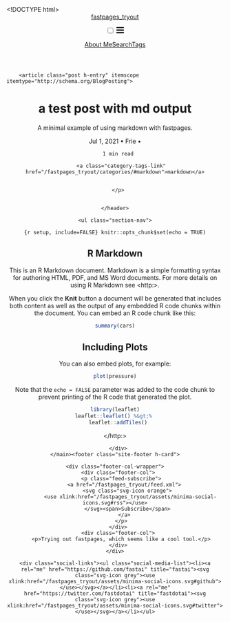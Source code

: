 <!DOCTYPE html>
<html lang="en"><head>
  <meta charset="utf-8">
  <meta http-equiv="X-UA-Compatible" content="IE=edge">
  <meta name="viewport" content="width=device-width, initial-scale=1">
  <meta name="twitter:card" content="summary_large_image" /><!-- Begin Jekyll SEO tag v2.6.1 -->
<title>a test post with md output | fastpages_tryout</title>
<meta name="generator" content="Jekyll v4.1.1" />
<meta property="og:title" content="a test post with md output" />
<meta name="author" content="Frie" />
<meta property="og:locale" content="en_US" />
<meta name="description" content="A minimal example of using markdown with fastpages." />
<meta property="og:description" content="A minimal example of using markdown with fastpages." />
<link rel="canonical" href="https://konradudohannes.github.io/fastpages_tryout/markdown/2021/07/01/rmarkdown_test.Rmd" />
<meta property="og:url" content="https://konradudohannes.github.io/fastpages_tryout/markdown/2021/07/01/rmarkdown_test.Rmd" />
<meta property="og:site_name" content="fastpages_tryout" />
<meta property="og:type" content="article" />
<meta property="article:published_time" content="2021-07-01T00:00:00-05:00" />
<script type="application/ld+json">
{"url":"https://konradudohannes.github.io/fastpages_tryout/markdown/2021/07/01/rmarkdown_test.Rmd","@type":"BlogPosting","headline":"a test post with md output","dateModified":"2021-07-01T00:00:00-05:00","datePublished":"2021-07-01T00:00:00-05:00","author":{"@type":"Person","name":"Frie"},"mainEntityOfPage":{"@type":"WebPage","@id":"https://konradudohannes.github.io/fastpages_tryout/markdown/2021/07/01/rmarkdown_test.Rmd"},"description":"A minimal example of using markdown with fastpages.","@context":"https://schema.org"}</script>
<!-- End Jekyll SEO tag -->
<link rel="stylesheet" href="/fastpages_tryout/assets/css/style.css"><link type="application/atom+xml" rel="alternate" href="https://konradudohannes.github.io/fastpages_tryout/feed.xml" title="fastpages_tryout" /><link rel="shortcut icon" type="image/x-icon" href="/fastpages_tryout/images/favicon.ico"><link rel="stylesheet" href="https://cdnjs.cloudflare.com/ajax/libs/Primer/15.2.0/primer.css" integrity="sha512-xTz2ys4coGAOz8vuV1NcQBkgVmKhsSEtjbqyMJbBHRplFuvKIUo6xhLHpAyPt9mfR6twHJgn9OgVLuqOvjeBhg==" crossorigin="anonymous" />
<link rel="stylesheet" href="https://cdnjs.cloudflare.com/ajax/libs/font-awesome/5.14.0/css/all.min.css" integrity="sha512-1PKOgIY59xJ8Co8+NE6FZ+LOAZKjy+KY8iq0G4B3CyeY6wYHN3yt9PW0XpSriVlkMXe40PTKnXrLnZ9+fkDaog==" crossorigin="anonymous" />
    <link rel="stylesheet" href="https://cdnjs.cloudflare.com/ajax/libs/KaTeX/0.12.0/katex.min.css" integrity="sha512-h7nl+xz8wgDlNM4NqKEM4F1NkIRS17M9+uJwIGwuo8vGqIl4BhuCKdxjWEINm+xyrUjNCnK5dCrhM0sj+wTIXw==" crossorigin="anonymous" />
    <script src="https://cdnjs.cloudflare.com/ajax/libs/KaTeX/0.12.0/katex.min.js" integrity="sha512-/CMIhXiDA3m2c9kzRyd97MTb3MC6OVnx4TElQ7fkkoRghwDf6gi41gaT1PwF270W6+J60uTmwgeRpNpJdRV6sg==" crossorigin="anonymous"></script>
    <script src="https://cdnjs.cloudflare.com/ajax/libs/KaTeX/0.12.0/contrib/auto-render.min.js" integrity="sha512-Do7uJAaHZm5OLrIv/yN4w0iG1dbu01kzdMNnFfu/mAqgUk6Nniv2JYHcwH+cNwjqgLcqcuBBk+JRvprLVI8azg==" crossorigin="anonymous"></script>
    <script src="https://cdnjs.cloudflare.com/ajax/libs/mathjax/2.7.5/MathJax.js" integrity="sha512-0doc9hKxR3PYwso42RD1p5ySZpzzuDiOwMrdCEh2WdJZCjcmFKc/wEnL+z8fBQrnHoiNWbo+3fiGkOYXBdQp4A==" crossorigin="anonymous"></script>
    <script>
    document.addEventListener("DOMContentLoaded", function() {
        renderMathInElement( document.body, {
        delimiters: [
            {left: "$$", right: "$$", display: true},
            {left: "[%", right: "%]", display: true},
            {left: "$", right: "$", display: false}
        ]}
        );
    });
    </script>


<script>
function wrap_img(fn) {
    if (document.attachEvent ? document.readyState === "complete" : document.readyState !== "loading") {
        var elements = document.querySelectorAll(".post img");
        Array.prototype.forEach.call(elements, function(el, i) {
            if (el.getAttribute("title") && (el.className != "emoji")) {
                const caption = document.createElement('figcaption');
                var node = document.createTextNode(el.getAttribute("title"));
                caption.appendChild(node);
                const wrapper = document.createElement('figure');
                wrapper.className = 'image';
                el.parentNode.insertBefore(wrapper, el);
                el.parentNode.removeChild(el);
                wrapper.appendChild(el);
                wrapper.appendChild(caption);
            }
        });
    } else { document.addEventListener('DOMContentLoaded', fn); }
}
window.onload = wrap_img;
</script>

<script>
    document.addEventListener("DOMContentLoaded", function(){
    // add link icon to anchor tags
    var elem = document.querySelectorAll(".anchor-link")
    elem.forEach(e => (e.innerHTML = '<i class="fas fa-link fa-xs"></i>'));
    });
</script>
</head>
<body><header class="site-header">

  <div class="wrapper"><a class="site-title" rel="author" href="/fastpages_tryout/">fastpages_tryout</a><nav class="site-nav">
        <input type="checkbox" id="nav-trigger" class="nav-trigger" />
        <label for="nav-trigger">
          <span class="menu-icon">
            <svg viewBox="0 0 18 15" width="18px" height="15px">
              <path d="M18,1.484c0,0.82-0.665,1.484-1.484,1.484H1.484C0.665,2.969,0,2.304,0,1.484l0,0C0,0.665,0.665,0,1.484,0 h15.032C17.335,0,18,0.665,18,1.484L18,1.484z M18,7.516C18,8.335,17.335,9,16.516,9H1.484C0.665,9,0,8.335,0,7.516l0,0 c0-0.82,0.665-1.484,1.484-1.484h15.032C17.335,6.031,18,6.696,18,7.516L18,7.516z M18,13.516C18,14.335,17.335,15,16.516,15H1.484 C0.665,15,0,14.335,0,13.516l0,0c0-0.82,0.665-1.483,1.484-1.483h15.032C17.335,12.031,18,12.695,18,13.516L18,13.516z"/>
            </svg>
          </span>
        </label>

        <div class="trigger"><a class="page-link" href="/fastpages_tryout/about/">About Me</a><a class="page-link" href="/fastpages_tryout/search/">Search</a><a class="page-link" href="/fastpages_tryout/categories/">Tags</a></div>
      </nav></div>
</header>
<main class="page-content" aria-label="Content">
      <div class="wrapper">
        <article class="post h-entry" itemscope itemtype="http://schema.org/BlogPosting">

  <header class="post-header">
    <h1 class="post-title p-name" itemprop="name headline">a test post with md output</h1><p class="page-description">A minimal example of using markdown with fastpages.</p><p class="post-meta post-meta-title"><time class="dt-published" datetime="2021-07-01T00:00:00-05:00" itemprop="datePublished">
        Jul 1, 2021
      </time>• 
          <span itemprop="author" itemscope itemtype="http://schema.org/Person">
            <span class="p-author h-card" itemprop="name">Frie</span></span>
       • <span class="read-time" title="Estimated read time">
    
    
      1 min read
    
</span></p>

    
      <p class="category-tags"><i class="fas fa-tags category-tags-icon"></i></i> 
      
        <a class="category-tags-link" href="/fastpages_tryout/categories/#markdown">markdown</a>
        
      
      </p>
    

    </header>

  <div class="post-content e-content" itemprop="articleBody">
    <ul class="section-nav">
</ul>```{r setup, include=FALSE}
knitr::opts_chunk$set(echo = TRUE)
```

## R Markdown

This is an R Markdown document. Markdown is a simple formatting syntax for authoring HTML, PDF, and MS Word documents. For more details on using R Markdown see <http:>.

When you click the **Knit** button a document will be generated that includes both content as well as the output of any embedded R code chunks within the document. You can embed an R code chunk like this:

```r
summary(cars)
```

## Including Plots

You can also embed plots, for example:

```r
plot(pressure)
```

Note that the `echo = FALSE` parameter was added to the code chunk to prevent printing of the R code that generated the plot.

```r
library(leaflet)
leaflet::leaflet() %&gt;% 
  leaflet::addTiles()
```

</http:>
  </div><a class="u-url" href="/fastpages_tryout/markdown/2021/07/01/rmarkdown_test.Rmd" hidden></a>
</article>
      </div>
    </main><footer class="site-footer h-card">
  <data class="u-url" href="/fastpages_tryout/"></data>

  <div class="wrapper">

    <div class="footer-col-wrapper">
      <div class="footer-col">
        <p class="feed-subscribe">
          <a href="/fastpages_tryout/feed.xml">
            <svg class="svg-icon orange">
              <use xlink:href="/fastpages_tryout/assets/minima-social-icons.svg#rss"></use>
            </svg><span>Subscribe</span>
          </a>
        </p>
      </div>
      <div class="footer-col">
        <p>Trying out fastpages, which seems like a cool tool.</p>
      </div>
    </div>

    <div class="social-links"><ul class="social-media-list"><li><a rel="me" href="https://github.com/fastai" title="fastai"><svg class="svg-icon grey"><use xlink:href="/fastpages_tryout/assets/minima-social-icons.svg#github"></use></svg></a></li><li><a rel="me" href="https://twitter.com/fastdotai" title="fastdotai"><svg class="svg-icon grey"><use xlink:href="/fastpages_tryout/assets/minima-social-icons.svg#twitter"></use></svg></a></li></ul>
</div>

  </div>

</footer>
</body>

</html>

